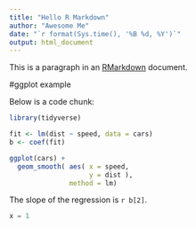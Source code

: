 ```yaml
---
title: "Hello R Markdown"
author: "Awesome Me"
date: "`r format(Sys.time(), '%B %d, %Y')`"
output: html_document
---
```


This is a paragraph in an [RMarkdown](https://rmarkdown.rstudio.com/) document.

#ggplot example


Below is a code chunk:

```r
library(tidyverse)

fit <- lm(dist ~ speed, data = cars)
b <- coef(fit)

ggplot(cars) +
  geom_smooth( aes( x = speed, 
                    y = dist ),
               method = lm)

```

The slope of the regression is `r b[2]`.


```python
x = 1
```


